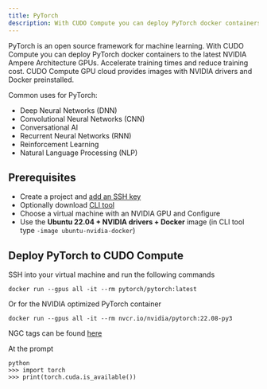 ```yaml
---
title: PyTorch
description: With CUDO Compute you can deploy PyTorch docker containers to the latest NVIDIA Ampere Architecture GPUs.
---
```


PyTorch is an open source framework for machine learning. With CUDO Compute you can deploy PyTorch docker containers to the latest NVIDIA Ampere Architecture GPUs. Accelerate training times and reduce training cost.
CUDO Compute GPU cloud provides images with NVIDIA drivers and Docker preinstalled.

Common uses for PyTorch:

- Deep Neural Networks (DNN)
- Convolutional Neural Networks (CNN)
- Conversational AI
- Recurrent Neural Networks (RNN)
- Reinforcement Learning
- Natural Language Processing (NLP)

## Prerequisites

- Create a project and [add an SSH key](/docs/tutorials/how-to-generate-ssh-keys)
- Optionally download [CLI tool](/docs/cli-tool)
- Choose a virtual machine with an NVIDIA GPU and Configure
- Use the **Ubuntu 22.04 + NVIDIA drivers + Docker** image (in CLI tool type `-image ubuntu-nvidia-docker`)

## Deploy PyTorch to CUDO Compute

SSH into your virtual machine and run the following commands

```shell
docker run --gpus all -it --rm pytorch/pytorch:latest
```

Or for the NVIDIA optimized PyTorch container

```shell
docker run --gpus all -it --rm nvcr.io/nvidia/pytorch:22.08-py3
```

NGC tags can be found [here](https://catalog.ngc.nvidia.com/orgs/nvidia/containers/pytorch/tags)

At the prompt

```shell
python
>>> import torch
>>> print(torch.cuda.is_available())
```

